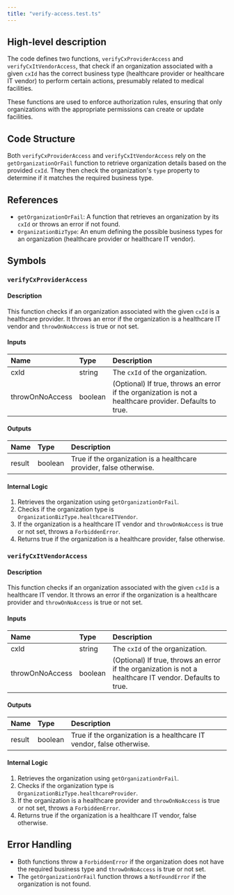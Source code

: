 ```yaml
---
title: "verify-access.test.ts"
---
```


## High-level description
The code defines two functions, `verifyCxProviderAccess` and `verifyCxItVendorAccess`, that check if an organization associated with a given `cxId` has the correct business type (healthcare provider or healthcare IT vendor) to perform certain actions, presumably related to medical facilities. 

These functions are used to enforce authorization rules, ensuring that only organizations with the appropriate permissions can create or update facilities.

## Code Structure
Both `verifyCxProviderAccess` and `verifyCxItVendorAccess` rely on the `getOrganizationOrFail` function to retrieve organization details based on the provided `cxId`. They then check the organization's `type` property to determine if it matches the required business type.

## References
- `getOrganizationOrFail`: A function that retrieves an organization by its `cxId` or throws an error if not found.
- `OrganizationBizType`: An enum defining the possible business types for an organization (healthcare provider or healthcare IT vendor).

## Symbols

### `verifyCxProviderAccess`
#### Description
This function checks if an organization associated with the given `cxId` is a healthcare provider. It throws an error if the organization is a healthcare IT vendor and `throwOnNoAccess` is true or not set.

#### Inputs
| Name | Type | Description |
|:-----|:-----|:------------|
| cxId | string | The `cxId` of the organization. |
| throwOnNoAccess | boolean | (Optional) If true, throws an error if the organization is not a healthcare provider. Defaults to true. |

#### Outputs
| Name | Type | Description |
|:-----|:-----|:------------|
| result | boolean | True if the organization is a healthcare provider, false otherwise. |

#### Internal Logic
1. Retrieves the organization using `getOrganizationOrFail`.
2. Checks if the organization type is `OrganizationBizType.healthcareITVendor`.
3. If the organization is a healthcare IT vendor and `throwOnNoAccess` is true or not set, throws a `ForbiddenError`.
4. Returns true if the organization is a healthcare provider, false otherwise.

### `verifyCxItVendorAccess`
#### Description
This function checks if an organization associated with the given `cxId` is a healthcare IT vendor. It throws an error if the organization is a healthcare provider and `throwOnNoAccess` is true or not set.

#### Inputs
| Name | Type | Description |
|:-----|:-----|:------------|
| cxId | string | The `cxId` of the organization. |
| throwOnNoAccess | boolean | (Optional) If true, throws an error if the organization is not a healthcare IT vendor. Defaults to true. |

#### Outputs
| Name | Type | Description |
|:-----|:-----|:------------|
| result | boolean | True if the organization is a healthcare IT vendor, false otherwise. |

#### Internal Logic
1. Retrieves the organization using `getOrganizationOrFail`.
2. Checks if the organization type is `OrganizationBizType.healthcareProvider`.
3. If the organization is a healthcare provider and `throwOnNoAccess` is true or not set, throws a `ForbiddenError`.
4. Returns true if the organization is a healthcare IT vendor, false otherwise.

## Error Handling
- Both functions throw a `ForbiddenError` if the organization does not have the required business type and `throwOnNoAccess` is true or not set.
- The `getOrganizationOrFail` function throws a `NotFoundError` if the organization is not found.
